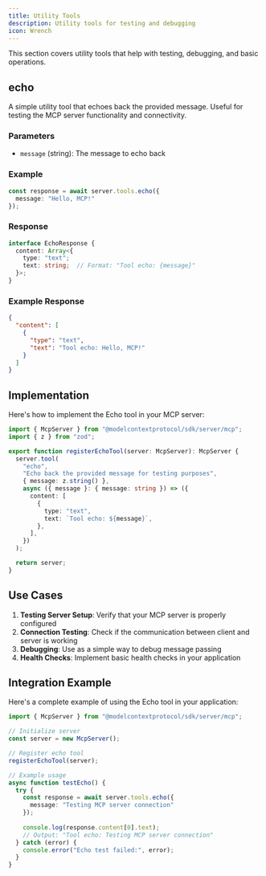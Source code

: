 ```yaml
---
title: Utility Tools
description: Utility tools for testing and debugging
icon: Wrench
---
```


This section covers utility tools that help with testing, debugging, and basic operations.

## echo

A simple utility tool that echoes back the provided message. Useful for testing the MCP server functionality and connectivity.

### Parameters
- `message` (string): The message to echo back

### Example
```typescript
const response = await server.tools.echo({
  message: "Hello, MCP!"
});
```

### Response
```typescript
interface EchoResponse {
  content: Array<{
    type: "text";
    text: string;  // Format: "Tool echo: {message}"
  }>;
}
```

### Example Response
```json
{
  "content": [
    {
      "type": "text",
      "text": "Tool echo: Hello, MCP!"
    }
  ]
}
```

## Implementation

Here's how to implement the Echo tool in your MCP server:

```typescript
import { McpServer } from "@modelcontextprotocol/sdk/server/mcp";
import { z } from "zod";

export function registerEchoTool(server: McpServer): McpServer {
  server.tool(
    "echo",
    "Echo back the provided message for testing purposes",
    { message: z.string() },
    async ({ message }: { message: string }) => ({
      content: [
        {
          type: "text",
          text: `Tool echo: ${message}`,
        },
      ],
    })
  );

  return server;
}
```

## Use Cases

1. **Testing Server Setup**: Verify that your MCP server is properly configured
2. **Connection Testing**: Check if the communication between client and server is working
3. **Debugging**: Use as a simple way to debug message passing
4. **Health Checks**: Implement basic health checks in your application


## Integration Example

Here's a complete example of using the Echo tool in your application:

```typescript
import { McpServer } from "@modelcontextprotocol/sdk/server/mcp";

// Initialize server
const server = new McpServer();

// Register echo tool
registerEchoTool(server);

// Example usage
async function testEcho() {
  try {
    const response = await server.tools.echo({
      message: "Testing MCP server connection"
    });
    
    console.log(response.content[0].text);
    // Output: "Tool echo: Testing MCP server connection"
  } catch (error) {
    console.error("Echo test failed:", error);
  }
}
``` 
